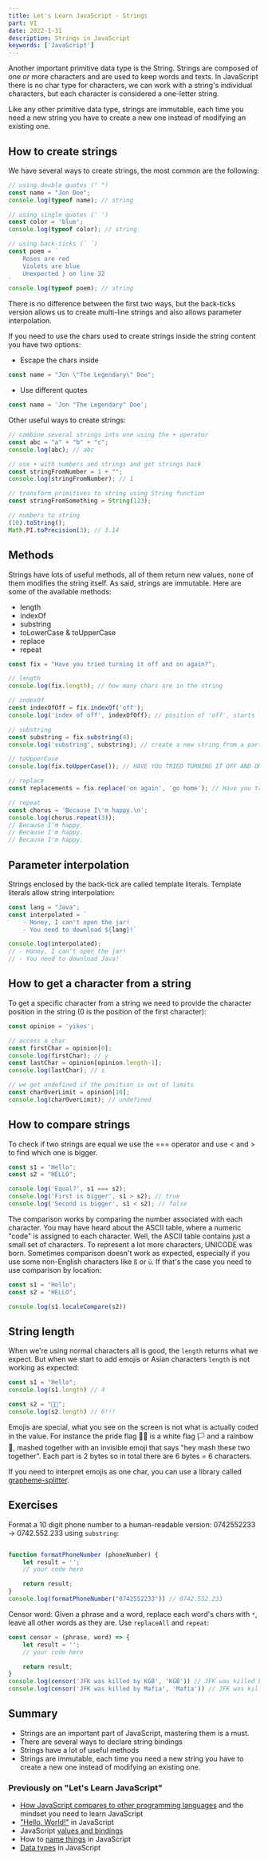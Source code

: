 ```yaml
---
title: Let's Learn JavaScript - Strings
part: VI
date: 2022-1-31
description: Strings in JavaScript
keywords: ['JavaScript']
---
```

Another important primitive data type is the String. Strings are composed of one or more characters and are used to keep words and texts.
In JavaScript there is no char type for characters, we can work with a string's individual characters, but each character is considered a one-letter string.

Like any other primitive data type, strings are immutable, each time you need a new string you have to create a new one instead of modifying an existing one.

## How to create strings
We have several ways to create strings, the most common are the following:
```JavaScript
// using double quotes (" ")
const name = "Jon Doe";
console.log(typeof name); // string

// using single quotes (' ')
const color = 'blue';
console.log(typeof color); // string

// using back-ticks (` `)
const poem = `
    Roses are red
    Violets are blue
    Unexpected } on line 32
`
console.log(typeof poem); // string
```
There is no difference between the first two ways, but the back-ticks version allows us to create multi-line strings and also allows parameter interpolation.

If you need to use the chars used to create strings inside the string content you have two options:
* Escape the chars inside
```JavaScript
const name = "Jon \"The Legendary\" Doe";
```
* Use different quotes
```JavaScript
const name = 'Jon "The Legendary" Doe';
```

Other useful ways to create strings:
```JavaScript
// combine several strings into one using the + operator
const abc = "a" + "b" + "c";
console.log(abc); // abc

// use + with numbers and strings and get strings back
const stringFromNumber = 1 + ""; 
console.log(stringFromNumber); // 1

// transform primitives to string using String function
const stringFromSomething = String(123);

// numbers to string
(10).toString();
Math.PI.toPrecision(3); // 3.14
```

## Methods
Strings have lots of useful methods, all of them return new values, none of them modifies the string itself. As said, strings are immutable.
Here are some of the available methods:
* length
* indexOf 
* substring 
* toLowerCase & toUpperCase    
* replace
* repeat
```JavaScript
const fix = "Have you tried turning it off and on again?";

// length
console.log(fix.length); // how many chars are in the string

// indexOf
const indexOfOff = fix.indexOf('off');
console.log('index of off', indexOfOff); // position of 'off', starts from 0

// substring
const substring = fix.substring(4);
console.log('substring', substring); // create a new string from a part of the original string

// toUpperCase
console.log(fix.toUpperCase()); // HAVE YOU TRIED TURNING IT OFF AND ON AGAIN?

// replace 
const replacements = fix.replace('on again', 'go home'); // Have you tried turning it off and go home?

// repeat
const chorus = 'Because I\'m happy.\n';
console.log(chorus.repeat(3)); 
// Because I'm happy.
// Because I'm happy.
// Because I'm happy.
```

## Parameter interpolation
Strings enclosed by the back-tick are called template literals. Template literals allow string interpolation:
```JavaScript
const lang = "Java";
const interpolated = ` 
    - Honey, I can't open the jar!
    - You need to download ${lang}!`

console.log(interpolated); 
// - Honey, I can't open the jar!
// - You need to download Java!`
```
    
## How to get a character from a string
To get a specific character from a string we need to provide the character position in the string (0 is the position of the first character):
```JavaScript
const opinion = 'yikes';

// access a char
const firstChar = opinion[0];
console.log(firstChar); // y
const lastChar = opinion[opinion.length-1];
console.log(lastChar); // s

// we get undefined if the position is out of limits
const charOverLimit = opinion[10];
console.log(charOverLimit); // undefined
```

## How to compare strings
To check if two strings are equal we use the === operator and use < and > to find which one is bigger.
```JavaScript
const s1 = "Hello";
const s2 = "HELLO";

console.log('Equal?', s1 === s2);
console.log('First is bigger', s1 > s2); // true
console.log('Second is bigger', s1 < s2); // false
```
The comparison works by comparing the number associated with each character. You may have heard about the ASCII table, where a numeric "code" is assigned to each character. Well, the ASCII table contains just a small set of characters. To represent a lot more characters, UNICODE was born.
Sometimes comparison doesn't work as expected, especially if you use some non-English characters like `ß` or `ü`. If that's the case you need to use comparison by location:
```JavaScript
const s1 = "Hello";
const s2 = "HELLO";

console.log(s1.localeCompare(s2))
```


## String length
When we're using normal characters all is good, the `length` returns what we expect. But when we start to add emojis or Asian characters `length` is not working as expected:
```JavaScript
const s1 = "Hello";
console.log(s1.length) // 4

const s2 = "🏳️‍🌈";
console.log(s2.length) // 6!!!
```
Emojis are special, what you see on the screen is not what is actually coded in the value. For instance the pride flag 🏳️‍🌈 is a white flag 🏳 and a rainbow 🌈, mashed together with an invisible emoji that says "hey mash these two together".
Each part is 2 bytes so in total there are 6 bytes = 6 characters.

If you need to interpret emojis as one char, you can use a library called [grapheme-splitter](https://github.com/orling/grapheme-splitter).


## Exercises 
Format a 10 digit phone number to a human-readable version: 0742552233 -> 0742.552.233 using `substring`:
```JavaScript

function formatPhoneNumber (phoneNumber) {
    let result = '';
    // your code here

    return result;
}
console.log(formatPhoneNumber("0742552233")) // 0742.552.233
```

Censor word: Given a phrase and a word, replace each word's chars with `*`, leave all other words as they are. Use `replaceAll` and `repeat`:
```JavaScript
const censor = (phrase, word) => {
    let result = '';
    // your code here

    return result;
}
console.log(censor('JFK was killed by KGB', 'KGB')) // JFK was killed by ***
console.log(censor('JFK was killed by Mafia', 'Mafia')) // JFK was killed by *****
```


## Summary
* Strings are an important part of JavaScript, mastering them is a must.
* There are several ways to declare string bindings
* Strings have a lot of useful methods
* Strings are immutable, each time you need a new string you have to create a new one instead of modifying an existing one.


### Previously on "Let's Learn JavaScript"
* [How JavaScript compares to other programming languages](/javascript-part-one) and the mindset you need to learn JavaScript
* ["Hello, World!"](/javascript-part-two) in JavaScript
* JavaScript [values and bindings](/javascript-part-three)
* How to [name things](/javascript-part-four) in JavaScript
* [Data types](/javascript-part-five) in JavaScript
